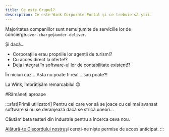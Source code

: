 ```yaml
---
title: Ce este Grupul?
description: Ce este Wink Corporate Portal și ce trebuie să știi.
---
```


<CloudinaryImage width="700" height="525" resize="scale" quality="best" alt="Grupuri disponibile în curând" src="academy/group-coming-soon" errorImage="noimage_opaque_nyrtl0.png" />


Majoritatea companiilor sunt nemulțumite de serviciile lor de concierge.`over-charge`și`under-deliver`.

Și dacă...

* Corporațiile erau propriile lor agenții de turism!?
* Cu acces direct la oferte!?
* Deja integrat în software-ul lor de contabilitate existent!?

În niciun caz... Asta nu poate fi real... sau poate?!

La Wink, îmbrățișăm remarcabilul 😉

\#Rămâneţi aproape

:::sfat\[Primii utilizatori]
Pentru cei care vor să se joace cu cel mai avansat software și nu se deranjează dacă se strică uneori...

Căutăm beta testeri din industrie pentru a încerca ceva nou.

[Alătură-te Discordului nostru](https://discord.gg/t3YETu8k5n)și cereți-ne niște permise de acces anticipat.
:::

